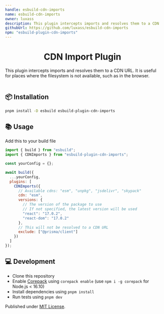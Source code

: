 ```yaml
---
handle: esbuild-cdn-imports
name: esbuild-cdn-imports
owner: luxass
description: This plugin intercepts imports and resolves them to a CDN URL.
githubUrl: https://github.com/luxass/esbuild-cdn-imports
npm: "esbuild-plugin-cdn-imports"
---
```


<h1 align="center">CDN Import Plugin</h1>

This plugin intercepts imports and resolves them to a CDN URL. It is useful for places where the filesystem is not available, such as in the browser. <br/> <br/>

## 📦 Installation

```sh
pnpm install -D esbuild esbuild-plugin-cdn-imports
```

## 📚 Usage

Add this to your build file

```js
import { build } from "esbuild";
import { CDNImports } from "esbuild-plugin-cdn-imports";

const yourConfig = {};

await build({
  ...yourConfig,
  plugins: [
    CDNImports({
      // Available cdns: "esm", "unpkg", "jsdelivr", "skypack"
      cdn: "esm",
      versions: {
        // The version of the package to use
        // If not specified, the latest version will be used
        "react": "17.0.2",
        "react-dom": "17.0.2"
      },
      // This will not be resolved to a CDN URL
      exclude: ["@prisma/client"]
    })
  ]
});
```

## 💻 Development

* Clone this repository
* Enable [Corepack](https://github.com/nodejs/corepack) using `corepack enable` (use `npm i -g corepack` for Node.js < 16.10)
* Install dependencies using `pnpm install`
* Run tests using `pnpm dev`

Published under [MIT License](https://github.com/luxass/esbuild-cdn-imports/blob/main/LICENCE).
